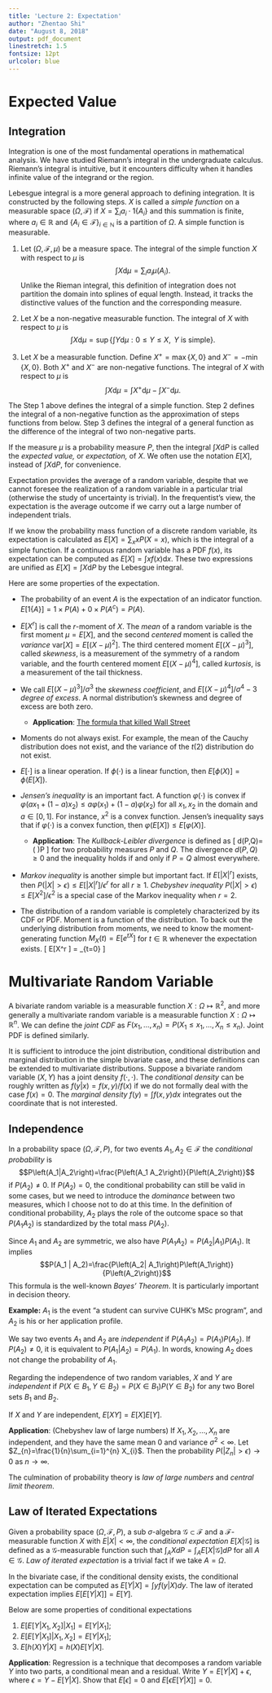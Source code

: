 ```yaml
---
title: 'Lecture 2: Expectation'
author: "Zhentao Shi"
date: "August 8, 2018"
output: pdf_document
linestretch: 1.5
fontsize: 12pt
urlcolor: blue
---
```




# Expected Value {#expectation}


## Integration

Integration is one of the most fundamental operations in mathematical analysis.
We have studied Riemann's integral in the undergraduate calculus.
Riemann's integral is intuitive, but it encounters difficulty when
it handles infinite value of the integrand or the region.

Lebesgue integral is a more general approach to defining integration. It is
constructed by the following steps. $X$ is called a *simple function* on a measurable space
    $\left(\Omega,\mathcal{F}\right)$ if
    $X=\sum_{i}a_{i}\cdot 1\left\{ A_{i}\right\}$ and this summation is finite, where
    $a_{i}\in\mathbb{R}$ and $\{ A_i\in\mathcal{F} \}_{i\in \mathbb{N}}$ is a partition
of $\Omega$. A simple function is measurable.


1. Let $\left(\Omega,\mathcal{F},\mu\right)$ be a measure space. The integral of the simple function $X$ with respect to $\mu$
is
$$\int X\mathrm{d}\mu=\sum_{i}a_{i}\mu\left(A_{i}\right).$$
Unlike the Rieman integral, this definition of integration does not
partition the domain into splines of equal length. Instead, it tracks
the distinctive values of the function and the corresponding measure.

2. Let $X$ be a non-negative measurable function. The integral of $X$
    with respect to $\mu$ is
    $$\int X\mathrm{d}\mu=\sup\left\{ \int Y\mathrm{d}\mu:0\leq Y\leq X,\text{ }Y\text{ is simple}\right\} .$$
3. Let $X$ be a measurable function. Define
    $X^{+}=\max\left\{ X,0\right\}$ and
    $X^{-}=-\min\left\{ X,0\right\}$. Both $X^{+}$ and $X^{-}$ are
    non-negative functions. The integral of $X$ with respect to $\mu$ is
    $$\int X\mathrm{d}\mu=\int X^{+}\mathrm{d}\mu-\int X^{-}\mathrm{d}\mu.$$

The Step 1 above defines the integral of a simple function.
Step 2 defines the integral of a non-negative function as the approximation of
steps functions from below.
Step 3 defines the integral of a general function as the difference of the
integral of two non-negative parts.

If the measure $\mu$ is a probability measure $P$, then the integral
    $\int X\mathrm{d}P$ is called the *expected value,* or
    *expectation,* of $X$. We often use the notation
    $E\left[X\right]$, instead of $\int X\mathrm{d}P$, for convenience.

Expectation provides the average of a random variable,
despite that we cannot foresee the realization of a random variable in a particular trial
(otherwise the study of uncertainty is trivial). In the frequentist's view,
the expectation is the average outcome if we carry out a large number of independent
trials.

If we know the probability mass function of a discrete random variable, its expectation
is calculated as $E\left[X\right]=\sum_{x}xP\left(X=x\right)$, which is
the integral of a simple function.
If a continuous random variable has a PDF $f(x)$, its expectation
can be computed as  $E\left[X\right]=\int xf\left(x\right)\mathrm{d}x$.
These two expressions are unified as
$E[X] = \int X \mathrm{d} P$ by  the Lebesgue integral.



Here are some properties of the expectation.


-  The probability of an event $A$ is the expectation
of an indicator function. $E\left[1\left\{ A\right\}  \right]= 1\times P(A) + 0 \times P(A^c) =P\left(A\right)$.

-   $E\left[X^{r}\right]$ is call the $r$-moment of $X$. The *mean* of a random variable is the first moment $\mu=E\left[X\right]$, and
the second *centered* moment is called the *variance*
$\mathrm{var}\left[X\right]=E\left[\left(X-\mu\right)^{2}\right]$.
The third centered moment $E\left[\left(X-\mu\right)^{3}\right]$,
called *skewness*, is a measurement of the
symmetry of a random variable, and the fourth centered moment
    $E\left[\left(X-\mu\right)^{4}\right]$, called *kurtosis*, is
     a measurement of the tail thickness.

- We call
    $E\left[\left(X-\mu\right)^{3}\right]/\sigma^{3}$ the *skewness coefficient*, and
    $E\left[\left(X-\mu\right)^{4}\right]/\sigma^{4}-3$ *degree of excess*. A normal distribution's  skewness and  degree of excess are both zero.

    -   **Application**: [The formula that killed Wall
        Street](http://archive.wired.com/techbiz/it/magazine/17-03/wp_quant?currentPage=all)

- Moments do not always exist. For example, the mean of the Cauchy distribution does not exist,
and the variance of the $t(2)$ distribution do not exist.

- $E[\cdot]$ is a linear operation. If $\phi(\cdot)$ is a linear function, then $E[\phi(X)] = \phi(E[X])$.

-   *Jensen's inequality* is an important fact.
A function $\varphi(\cdot)$ is convex if
$\varphi( a x_1 + (1-a) x_2 ) \leq a \varphi(x_1) + (1-a) \varphi(x_2)$ for all $x_1,x_2$
in the domain and $a\in[0,1]$. For instance, $x^2$ is a convex function.
Jensen's inequality says that if $\varphi\left(\cdot\right)$ is a convex
    function, then
    $\varphi\left(E\left[X\right]\right)\leq E\left[\varphi\left(X\right)\right].$

    -   **Application**: The *Kullback-Leibler divergence* is defined as
    \[
    d\left(P,Q\right)=\int\log\left( \frac{\mathrm{d}P}{\mathrm{d}Q}\right)\mathrm{d}P
    \]
    for two probability measures $P$ and $Q$. The divergence $d(P,Q)\geq 0$ and the inequality holds if and only if  $P=Q$ almost everywhere.  

-   *Markov inequality* is another simple but important fact. If $E\left[\left|X\right|^{r}\right]$ exists,
    then
    $P\left(\left|X\right|>\epsilon\right)\leq E\left[\left|X\right|^{r}\right]/\epsilon^{r}$
    for all $r\geq1$. *Chebyshev inequality*
        $P\left(\left|X\right|>\epsilon\right)\leq E\left[X^{2}\right]/\epsilon^{2}$
        is a special case of the Markov inequality when $r=2$.

- The distribution of a random variable is completely characterized by its
CDF or PDF. Moment is a function of the distribution. To back out the underlying distribution
from moments, we need to know the moment-generating function $M_X(t) = E [ e^{tX}]$ for $t\in \mathbb{R}$
whenever the expectation exists.
\[
E[X^r ] = \frac{ \mathrm{d}^r M_X(t) }{ \mathrm{d} t^r } \bigg \vert_{t=0}
\]

# Multivariate Random Variable

A bivariate random variable is a
measurable function $X:\Omega\mapsto\mathbb{R}^{2}$, and more generally a multivariate random
variable is a measurable function $X:\Omega\mapsto\mathbb{R}^{n}$.
We can define the *joint CDF* as
$F\left(x_{1},\ldots,x_{n}\right)=P\left(X_{1}\leq x_{1},\ldots,X_{n}\leq x_{n}\right)$.
Joint PDF is defined similarly.

It is sufficient to introduce the joint distribution, conditional distribution
and marginal distribution in the simple bivariate case, and these definitions
can be extended to multivariate distributions. Suppose
a bivariate random variable $(X,Y)$ has a joint density
$f(\cdot,\cdot)$.
The  *conditional density* can be roughly written as  $f\left(y|x\right)=f\left(x,y\right)/f\left(x\right)$ if we do not formally deal
with the case $f(x)=0$.
The *marginal density* $f\left(y\right)=\int f\left(x,y\right)dx$ integrates out
the coordinate that is not interested.

## Independence

In a probability space $(\Omega, \mathcal{F}, P)$, for two events $A_1,A_2\in \mathcal{F}$ the *conditional probability* is
$$P\left(A_1|A_2\right)=\frac{P\left(A_1 A_2\right)}{P\left(A_2\right)}$$
if $P(A_2) \neq 0$. If $P(A_2) =0$, the conditional probability can still be valid
in some cases,
but we need to introduce the *dominance* between two measures,
which I choose not to do at this time.
In the definition of conditional probability, $A_2$ plays
the role of the outcome space  so that
 $P(A_1 A_2)$ is standardized by the total mass $P(A_2)$.

Since $A_1$ and $A_2$ are symmetric, we also have $P(A_1 A_2) = P(A_2|A_1)P(A_1)$.
It implies
$$P(A_1 | A_2)=\frac{P\left(A_2| A_1\right)P\left(A_1\right)}{P\left(A_2\right)}$$
This formula is the well-known *Bayes' Theorem*. It is particularly important in
decision theory.

**Example:** $A_1$ is the event "a student can survive CUHK's MSc program", and $A_2$ is
his or her application profile.

We say two events $A_1$ and $A_2$ are *independent* if $P(A_1A_2) = P(A_1)P(A_2)$.
If $P(A_2) \neq 0$, it is equivalent to $P(A_1 | A_2 ) = P(A_1)$.
In words, knowing $A_2$ does not change the probability of $A_1$.

Regarding the independence of two random variables,
$X$ and $Y$ are *independent* if
$P\left(X\in B_1,Y\in B_2\right)=P\left(X\in B_1\right)P\left(Y\in B_2\right)$
for any two Borel sets $B_1$ and $B_2$.

If $X$ and $Y$ are independent, $E[XY] = E[X]E[Y]$.

**Application**: (Chebyshev law of large numbers) If
$X_{1},X_{2},\ldots,X_{n}$ are independent, and they have the same mean
$0$ and variance $\sigma^{2}<\infty$. Let
$Z_{n}=\frac{1}{n}\sum_{i=1}^{n} X_{i}$. Then the
probability $P\left(\left|Z_{n}\right|>\epsilon\right)\to0$ as
$n\to\infty$.

The culmination of probability theory is *law of large numbers* and
*central limit theorem*.

## Law of Iterated Expectations


Given a probability space $\left(\Omega,\mathcal{F},P\right)$, a sub
    $\sigma$-algebra $\mathcal{G}\subset\mathcal{F}$ and a
    $\mathcal{F}$-measurable function $X$ with $E\left|X\right|<\infty$,
    the *conditional expectation* $E\left[X|\mathcal{G}\right]$ is
    defined as a $\mathcal{G}$-measurable function such that
    $\int_{A}XdP=\int_{A}E\left[X|\mathcal{G}\right]dP$ for all
    $A\in\mathcal{G}$. *Law of iterated expectation* is a trivial fact if we take
    $A=\Omega$.



In the bivariate case, if the conditional density exists, the conditional expectation can be computed as
    $E\left[Y|X\right]=\int yf\left(y|X\right)dy$.
The law of iterated expectation implies $E\left[E\left[Y|X\right]\right]=E\left[Y\right]$.


Below are some properties of conditional expectations

1.  $E\left[E\left[Y|X_{1},X_{2}\right]|X_{1}\right]=E\left[Y|X_{1}\right];$
2.  $E\left[E\left[Y|X_{1}\right]|X_{1},X_{2}\right]=E\left[Y|X_{1}\right];$
3.  $E\left[h\left(X\right)Y|X\right]=h\left(X\right)E\left[Y|X\right].$

**Application**: Regression is a technique that decomposes a random variable $Y$
into two parts, a conditional mean and a residual. Write
 $Y=E\left[Y|X\right]+\epsilon$, where
$\epsilon=Y-E\left[Y|X\right]$. Show that $E[\epsilon] = 0$ and  $E[\epsilon E[Y|X] ] = 0$.
